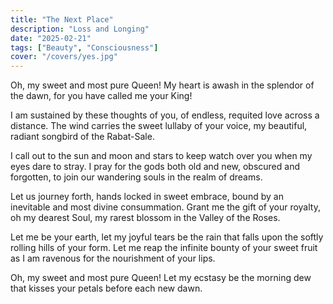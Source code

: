 ```yaml
---
title: "The Next Place"
description: "Loss and Longing"
date: "2025-02-21"
tags: ["Beauty", "Consciousness"]
cover: "/covers/yes.jpg"
---
```


Oh, my sweet and most pure Queen!
My heart is awash in the splendor of the dawn,
for you have called me your King!

I am sustained by these thoughts of you,
of endless, requited love across a distance.
The wind carries the sweet lullaby of your voice,
my beautiful, radiant songbird of the Rabat-Sale.

I call out to the sun and moon and stars
to keep watch over you when my eyes dare to stray.
I pray for the gods both old and new, obscured and forgotten,
to join our wandering souls in the realm of dreams.

Let us journey forth, hands locked in sweet embrace,
bound by an inevitable and most divine consummation.
Grant me the gift of your royalty, oh my dearest Soul,
my rarest blossom in the Valley of the Roses.

Let me be your earth, let my joyful tears be the rain
that falls upon the softly rolling hills of your form.
Let me reap the infinite bounty of your sweet fruit
as I am ravenous for the nourishment of your lips.

Oh, my sweet and most pure Queen!
Let my ecstasy be the morning dew
that kisses your petals before each new dawn.